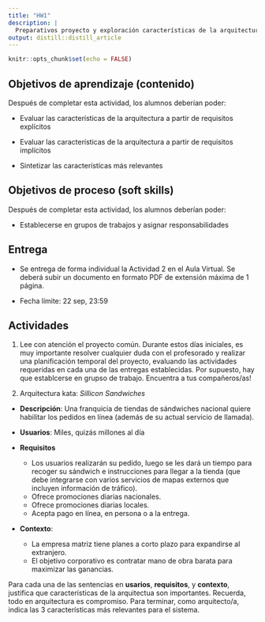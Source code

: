 ```yaml
---
title: "HW1"
description: |
  Preparativos proyecto y exploración características de la arquitectura
output: distill::distill_article
---
```


```r
knitr::opts_chunk$set(echo = FALSE)
```

## Objetivos de aprendizaje (contenido)

Después de completar esta actividad, los alumnos deberían poder:

-   Evaluar las características de la arquitectura a partir de requisitos explícitos

-   Evaluar las características de la arquitectura a partir de requisitos implícitos

-   Sintetizar las características más relevantes

## Objetivos de proceso (soft skills)

Después de completar esta actividad, los alumnos deberían poder:

-   Establecerse en grupos de trabajos y asignar responsabilidades

## Entrega

-   Se entrega de forma individual la Actividad 2 en el Aula Virtual. Se deberá subir un documento en formato PDF de extensión máxima de 1 página.

-   Fecha límite: 22 sep, 23:59

## Actividades

1.  Lee con atención el proyecto común. Durante estos días iniciales, es muy importante resolver cualquier duda con el profesorado y realizar una planificación temporal del proyecto, evaluando las actividades requeridas en cada una de las entregas establecidas. Por supuesto, hay que establcerse en grupso de trabajo. Encuentra a tus compañeros/as!

2.  Arquitectura kata: *Sillicon Sandwiches*

-   **Descripción**: Una franquicia de tiendas de sándwiches nacional quiere habilitar los pedidos en línea (además de su actual servicio de llamada).

-   **Usuarios**: Miles, quizás millones al día

-   **Requisitos**

    -   Los usuarios realizarán su pedido, luego se les dará un tiempo para recoger su sándwich e instrucciones para llegar a la tienda (que debe integrarse con varios servicios de mapas externos que incluyen información de tráfico).
    -   Ofrece promociones diarias nacionales.
    -   Ofrece promociones diarias locales.
    -   Acepta pago en línea, en persona o a la entrega.

-   **Contexto**:

    -   La empresa matriz tiene planes a corto plazo para expandirse al extranjero.
    -   El objetivo corporativo es contratar mano de obra barata para maximizar las ganancias.

Para cada una de las sentencias en **usarios**, **requisitos**, y **contexto**, justifica que características de la arquitectua son importantes. Recuerda, todo en arquitectura es compromiso. Para terminar, como arquitecto/a, indica las 3 características más relevantes para el sistema.

### 
